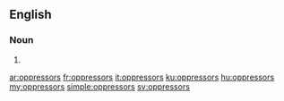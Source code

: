 ==English==

===Noun===
{{head|en|plural}}

# {{plural of|oppressor|lang=en}}

[[ar:oppressors]]
[[fr:oppressors]]
[[it:oppressors]]
[[ku:oppressors]]
[[hu:oppressors]]
[[my:oppressors]]
[[simple:oppressors]]
[[sv:oppressors]]